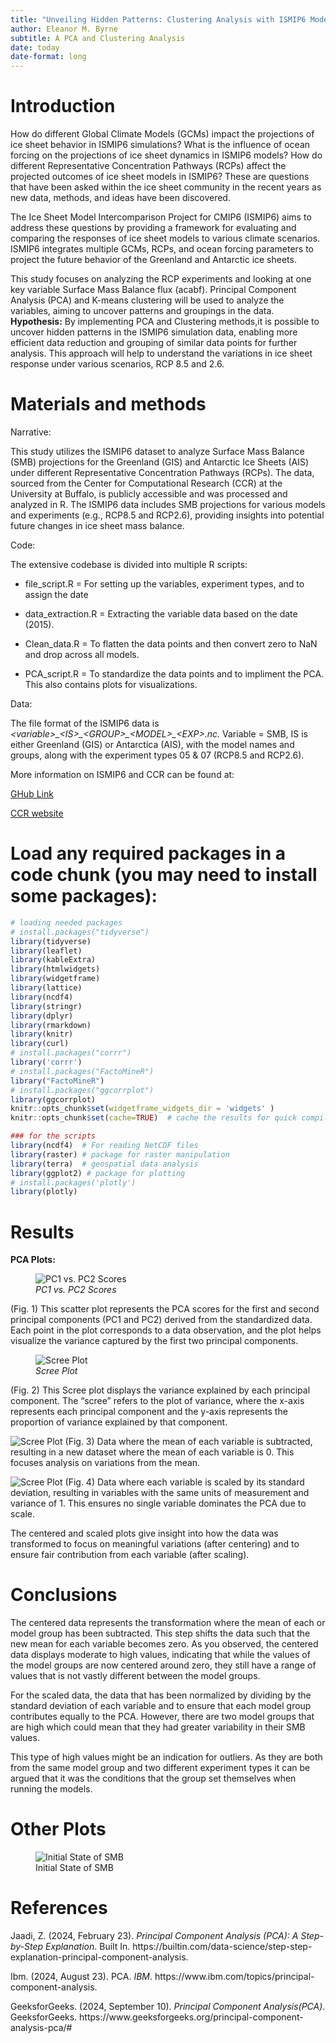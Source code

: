 ```yaml
---
title: "Unveiling Hidden Patterns: Clustering Analysis with ISMIP6 Models"
author: Eleanor M. Byrne
subtitle: A PCA and Clustering Analysis 
date: today
date-format: long
---
```


# Introduction

How do different Global Climate Models (GCMs) impact the projections of ice sheet behavior in ISMIP6 simulations? What is the influence of ocean forcing on the projections of ice sheet dynamics in ISMIP6 models? How do different Representative Concentration Pathways (RCPs) affect the projected outcomes of ice sheet models in ISMIP6? These are questions that have been asked within the ice sheet community in the recent years as new data, methods, and ideas have been discovered.

The Ice Sheet Model Intercomparison Project for CMIP6 (ISMIP6) aims to address these questions by providing a framework for evaluating and comparing the responses of ice sheet models to various climate scenarios. ISMIP6 integrates multiple GCMs, RCPs, and ocean forcing parameters to project the future behavior of the Greenland and Antarctic ice sheets.

This study focuses on analyzing the RCP experiments and looking at one key variable Surface Mass Balance flux (acabf). Principal Component Analysis (PCA) and K-means clustering will be used to analyze the variables, aiming to uncover patterns and groupings in the data. **Hypothesis:** By implementing PCA and Clustering methods,it is possible to uncover hidden patterns in the ISMIP6 simulation data, enabling more efficient data reduction and grouping of similar data points for further analysis. This approach will help to understand the variations in ice sheet response under various scenarios, RCP 8.5 and 2.6.

# Materials and methods

Narrative:

This study utilizes the ISMIP6 dataset to analyze Surface Mass Balance (SMB) projections for the Greenland (GIS) and Antarctic Ice Sheets (AIS) under different Representative Concentration Pathways (RCPs). The data, sourced from the Center for Computational Research (CCR) at the University at Buffalo, is publicly accessible and was processed and analyzed in R. The ISMIP6 data includes SMB projections for various models and experiments (e.g., RCP8.5 and RCP2.6), providing insights into potential future changes in ice sheet mass balance.

Code:

The extensive codebase is divided into multiple R scripts:

-   file_script.R = For setting up the variables, experiment types, and to assign the date

-   data_extraction.R = Extracting the variable data based on the date (2015).

-   Clean_data.R = To flatten the data points and then convert zero to NaN and drop across all models.

-   PCA_script.R = To standardize the data points and to impliment the PCA. This also contains plots for visualizations.

Data:

The file format of the ISMIP6 data is *\<variable\>\_\<IS\>\_\<GROUP\>\_\<MODEL\>\_\<EXP\>.nc.* Variable = SMB, IS is either Greenland (GIS) or Antarctica (AIS), with the model names and groups, along with the experiment types 05 & 07 (RCP8.5 and RCP2.6).

More information on ISMIP6 and CCR can be found at:

[GHub Link](%22https://theghub.org/groups/ismip6/wiki%22)

[CCR website](https://www.buffalo.edu/ccr.html)

# Load any required packages in a code chunk (you may need to install some packages):

```r
# loading needed packages 
# install.packages("tidyverse")
library(tidyverse)
library(leaflet)
library(kableExtra)
library(htmlwidgets)
library(widgetframe)
library(lattice)
library(ncdf4)
library(stringr)
library(dplyr)
library(rmarkdown)
library(knitr)
library(curl)
# install.packages("corrr")
library('corrr')
# install.packages("FactoMineR")
library("FactoMineR")
# install.packages("ggcorrplot")
library(ggcorrplot)
knitr::opts_chunk$set(widgetframe_widgets_dir = 'widgets' ) 
knitr::opts_chunk$set(cache=TRUE)  # cache the results for quick compiling

### for the scripts 
library(ncdf4)  # For reading NetCDF files
library(raster) # package for raster manipulation
library(terra)  # geospatial data analysis
library(ggplot2) # package for plotting
# install.packages('plotly')
library(plotly)
```

# Results

**PCA Plots:**

![*PC1 vs. PC2 Scores*](images_plots/PC1%20vs.%20PC2%20Scatter%20Plot.png)

(Fig. 1) This scatter plot represents the PCA scores for the first and second principal components (PC1 and PC2) derived from the standardized data. Each point in the plot corresponds to a data observation, and the plot helps visualize the variance captured by the first two principal components.

![*Scree Plot*](images_plots/Scree%20Plot.png)

(Fig. 2) This Scree plot displays the variance explained by each principal component. The "scree" refers to the plot of variance, where the x-axis represents each principal component and the y-axis represents the proportion of variance explained by that component.

![Scree Plot](images_plots/Centered%20Data.png) (Fig. 3) Data where the mean of each variable is subtracted, resulting in a new dataset where the mean of each variable is 0. This focuses analysis on variations from the mean.

![Scree Plot](images_plots/Scaled%20Data.png) (Fig. 4) Data where each variable is scaled by its standard deviation, resulting in variables with the same units of measurement and variance of 1. This ensures no single variable dominates the PCA due to scale.

The centered and scaled plots give insight into how the data was transformed to focus on meaningful variations (after centering) and to ensure fair contribution from each variable (after scaling).

# Conclusions

The centered data represents the transformation where the mean of each or model group has been subtracted. This step shifts the data such that the new mean for each variable becomes zero. As you observed, the centered data displays moderate to high values, indicating that while the values of the model groups are now centered around zero, they still have a range of values that is not vastly different between the model groups.

For the scaled data, the data that has been normalized by dividing by the standard deviation of each variable and to ensure that each model group contributes equally to the PCA. However, there are two model groups that are high which could mean that they had greater variability in their SMB values.

This type of high values might be an indication for outliers. As they are both from the same model group and two different experiment types it can be argued that it was the conditions that the group set themselves when running the models.

# Other Plots

![Initial State of SMB](images/1.png)

# References

Jaadi, Z. (2024, February 23). *Principal Component Analysis (PCA): A Step-by-Step Explanation*. Built In. https://builtin.com/data-science/step-step-explanation-principal-component-analysis.

Ibm. (2024, August 23). PCA. *IBM*. https://www.ibm.com/topics/principal-component-analysis.

GeeksforGeeks. (2024, September 10). *Principal Component Analysis(PCA)*. GeeksforGeeks. https://www.geeksforgeeks.org/principal-component-analysis-pca/#

